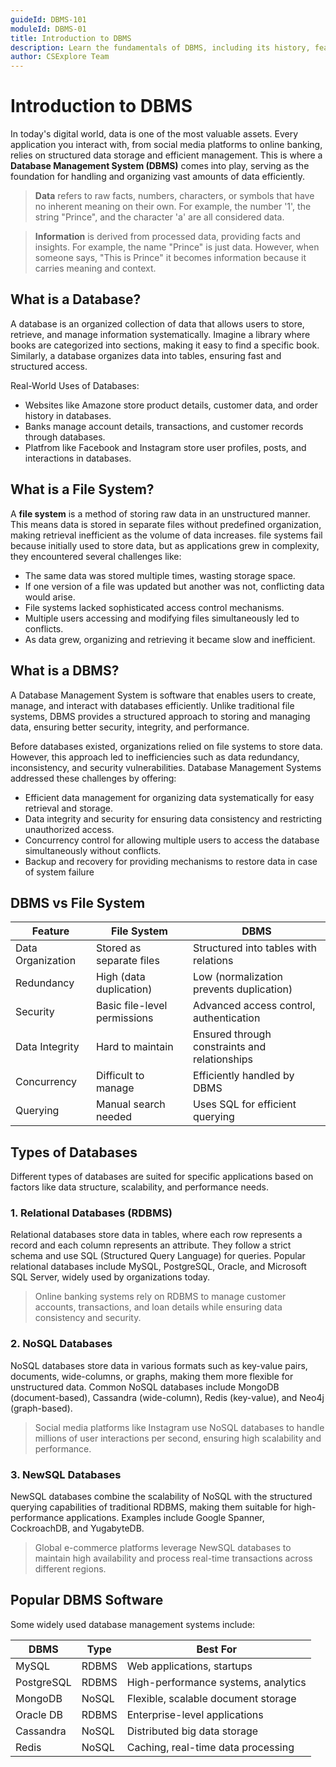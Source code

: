 ```yaml
---
guideId: DBMS-101
moduleId: DBMS-01
title: Introduction to DBMS
description: Learn the fundamentals of DBMS, including its history, features, types of databases, and first hands-on experience with SQL.
author: CSExplore Team
---
```


# Introduction to DBMS

In today's digital world, data is one of the most valuable assets. Every application you interact with, from social media platforms to online banking, relies on structured data storage and efficient management. This is where a **Database Management System (DBMS)** comes into play, serving as the foundation for handling and organizing vast amounts of data efficiently.

> **Data** refers to raw facts, numbers, characters, or symbols that have no inherent meaning on their own. For example, the number '1', the string "Prince", and the character 'a' are all considered data.

> **Information** is derived from processed data, providing facts and insights. For example, the name "Prince" is just data. However, when someone says, "This is Prince" it becomes information because it carries meaning and context.

## What is a Database?

A database is an organized collection of data that allows users to store, retrieve, and manage information systematically. Imagine a library where books are categorized into sections, making it easy to find a specific book. Similarly, a database organizes data into tables, ensuring fast and structured access. 

Real-World Uses of Databases:

- Websites like Amazone store product details, customer data, and order history in databases.
- Banks manage account details, transactions, and customer records through databases.
- Platfrom like Facebook and Instagram store user profiles, posts, and interactions in databases.

## What is a File System?

A **file system** is a method of storing raw data in an unstructured manner. This means data is stored in separate files without predefined organization, making retrieval inefficient as the volume of data increases. file systems fail because initially used to store data, but as applications grew in complexity, they encountered several challenges like: 

- The same data was stored multiple times, wasting storage space.
- If one version of a file was updated but another was not, conflicting data would arise.
- File systems lacked sophisticated access control mechanisms.
- Multiple users accessing and modifying files simultaneously led to conflicts.
- As data grew, organizing and retrieving it became slow and inefficient.

## What is a DBMS?

A Database Management System is software that enables users to create, manage, and interact with databases efficiently. Unlike traditional file systems, DBMS provides a structured approach to storing and managing data, ensuring better security, integrity, and performance.

Before databases existed, organizations relied on file systems to store data. However, this approach led to inefficiencies such as data redundancy, inconsistency, and security vulnerabilities. Database Management Systems addressed these challenges by offering:

- Efficient data management for organizing data systematically for easy retrieval and storage.
- Data integrity and security for ensuring data consistency and restricting unauthorized access.
- Concurrency control for allowing multiple users to access the database simultaneously without conflicts.
- Backup and recovery for providing mechanisms to restore data in case of system failure

## DBMS vs File System

| Feature | File System | DBMS |
|---------|------------|------|
| Data Organization | Stored as separate files | Structured into tables with relations |
| Redundancy | High (data duplication) | Low (normalization prevents duplication) |
| Security | Basic file-level permissions | Advanced access control, authentication |
| Data Integrity | Hard to maintain | Ensured through constraints and relationships |
| Concurrency | Difficult to manage | Efficiently handled by DBMS |
| Querying | Manual search needed | Uses SQL for efficient querying |

## Types of Databases

Different types of databases are suited for specific applications based on factors like data structure, scalability, and performance needs.

### 1. Relational Databases (RDBMS)

Relational databases store data in tables, where each row represents a record and each column represents an attribute. They follow a strict schema and use SQL (Structured Query Language) for queries. Popular relational databases include MySQL, PostgreSQL, Oracle, and Microsoft SQL Server, widely used by organizations today.

> Online banking systems rely on RDBMS to manage customer accounts, transactions, and loan details while ensuring data consistency and security.

### 2. NoSQL Databases

NoSQL databases store data in various formats such as key-value pairs, documents, wide-columns, or graphs, making them more flexible for unstructured data. Common NoSQL databases include MongoDB (document-based), Cassandra (wide-column), Redis (key-value), and Neo4j (graph-based).

> Social media platforms like Instagram use NoSQL databases to handle millions of user interactions per second, ensuring high scalability and performance.

### 3. NewSQL Databases

NewSQL databases combine the scalability of NoSQL with the structured querying capabilities of traditional RDBMS, making them suitable for high-performance applications. Examples include Google Spanner, CockroachDB, and YugabyteDB.

> Global e-commerce platforms leverage NewSQL databases to maintain high availability and process real-time transactions across different regions.

## Popular DBMS Software

Some widely used database management systems include:

| DBMS | Type | Best For |
|------|------|----------|
| MySQL | RDBMS | Web applications, startups |
| PostgreSQL | RDBMS | High-performance systems, analytics |
| MongoDB | NoSQL | Flexible, scalable document storage |
| Oracle DB | RDBMS | Enterprise-level applications |
| Cassandra | NoSQL | Distributed big data storage |
| Redis | NoSQL | Caching, real-time data processing |